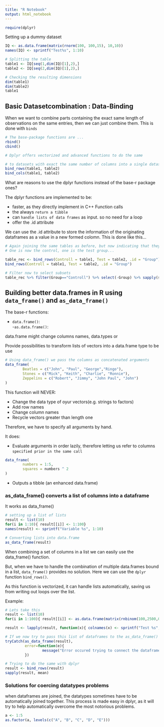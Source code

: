 ```yaml
---
title: "R Notebook"
output: html_notebook
---
```

```r
require(dplyr)
```

Setting up a dummy dataset
```r
IQ <- as.data.frame(matrix(rnorm(100, 100,15), 10,10))
names(IQ) <- sprintf("Test%s", 1:10)

# Splitting the table
table1 <- IQ[seq(1,dim(IQ)[1],2),]
table2 <- IQ[seq(2,dim(IQ)[1],2),]

# Checking the resulting dimensions
dim(table1)
dim(table2)
table1
```

## Basic Datasetcombination : Data-Binding

When we want to combine parts containing the exact same length of observations on the same entries, then we can just combine them.
This is done with `binds`
```r
# The base-package functions are ...
rbind()
cbind()

# Dplyr offers vectorized and advanced functions to do the same

# to datasets with exact the same number of columns into a single dataset
bind_rows(table1, table2)
bind_cols(table1, table2)
```

What are reasons to use the dplyr functions instead of the base-r package ones?

The dplyr functions are implemented to be:

- faster, as they directly implement in C++ Function calls
- the always `return a tibble`
- can `handle lists of data frames` as input. so no need for a loop
- offer the .id attribute

We can use the .id attribute to store the information of the originating dataframes as a value in a new formed colomn. 
This is done like this...

```r
# Again joining the same tables as before, but now indicating that they resulted from the testing of two different groups.
# One is now the control, one is the test group...

table_rec <- bind_rows(Controll = table1, Test = table2, .id = "Group")
bind_rows(Controll = table1, Test = table2, .id = "Group")

# Filter now to select subsets
table_rec %>% filter(Group=="Controll") %>% select(-Group) %>% sapply(sd)
```

## Building better data.frames in R using `data_frame()` and `as_data_frame()`

The base-r functions:

- `data.frame()`:       
-`as.data.frame()`:     

data.frame might change columns names, data.types or 

Provide possibilities to transform lists of vectors into a data.frame type to be use
```r
# Using data_frame() we pass the columns as concatenated arguments
data_frame(
        Beatles = c("John", "Paul", "George","Ringo"),
        Stones = c("Mick", "Keith", "Charlie", "Ronnie"),
        Zeppelins = c("Robert", "Jimmy", "John Paul", "John")
)
```
This function will NEVER:

- Change the data type of oyur vectors(e.g. strings to factors)
- Add row names
- Change column names
- Recycle vectors greater than length one

Therefore, we have to specify all arguments by hand. 

It does:

- Evaluate arguments in order lazily, therefore letting us refer to columns `specified prior in the same call`
```r
data_frame(
        numbers = 1:5,
        squares = numbers ^ 2
)
```

- Outputs a tibble (an enhanced data.frame)


### as_data_frame() converts a list of columns into a dataframe

It works as data_frame()
```r
# setting up a list of lists
result <- list(10)
for(i in 1:10){ result[[i]] <- 1:100}
names(result) <- sprintf("Variable %s", 1:10)

# Converting lists into data.frame
as_data_frame(result)
```


When combining a set of columns in a list we can easily use the data_frame() function. 

But, when we have to handle the combination of multiple data.frames bound in a list, `data_frame()` provides no solution. 
Here we can use the `dplyr` function `bind_rows()`. 

As this function is vectorized, it can handle lists automatically, saving us from writing out loops over the list.

Example:
```r

# Lets take this
result <- list(10)
for(i in 1:100){ result[[i]] <- as.data.frame(matrix(rnbinom(100,2500,0.5), 10,10)) }

result <- lapply(result, function(x){ colnames(x) <- sprintf("Test %s", 1:10);x})

# If we now try to pass this list of dataframes to the as_data_frame() function, we will get an error
tryCatch(as_data_frame(result),
         error=function(e){
                 message("Error occured trying to connect the dataframes: ",e)
         })

# Trying to do the same with dplyr
result <- bind_rows(result) 
sapply(result, mean)
```

### Solutions for coercing datatypes problems

when dataframes are joined, the datatypes sometimes have to be automatically joined together.
This process is made easy in dplyr, as it will try to help automatically overcome the most notorious problems.


```r

a <- 1:5
as.factor(a, levels(c("A", "B", "C", "D", "E")))


```

